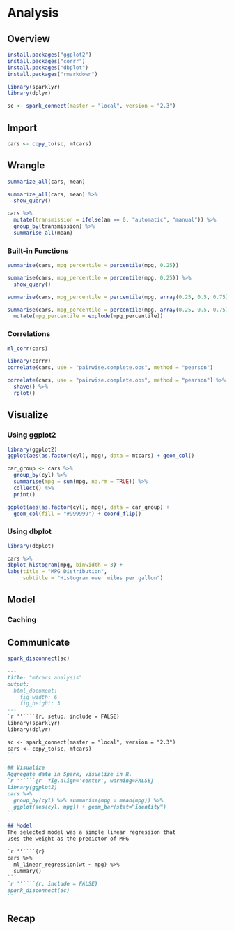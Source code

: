 
# Analysis {#analysis}

## Overview {#analysis-overview}

```r
install.packages("ggplot2")
install.packages("corrr")
install.packages("dbplot")
install.packages("rmarkdown")
```

```r
library(sparklyr)
library(dplyr)

sc <- spark_connect(master = "local", version = "2.3")
```

## Import

```r
cars <- copy_to(sc, mtcars)
```

## Wrangle

```r
summarize_all(cars, mean)
```

```r
summarize_all(cars, mean) %>%
  show_query()
```

```r
cars %>%
  mutate(transmission = ifelse(am == 0, "automatic", "manual")) %>%
  group_by(transmission) %>%
  summarise_all(mean)
```

### Built-in Functions

```r
summarise(cars, mpg_percentile = percentile(mpg, 0.25))
```

```r
summarise(cars, mpg_percentile = percentile(mpg, 0.25)) %>%
  show_query()
```

```r
summarise(cars, mpg_percentile = percentile(mpg, array(0.25, 0.5, 0.75)))
```

```r
summarise(cars, mpg_percentile = percentile(mpg, array(0.25, 0.5, 0.75))) %>%
  mutate(mpg_percentile = explode(mpg_percentile))
```

### Correlations

```r
ml_corr(cars)
```

```r
library(corrr)
correlate(cars, use = "pairwise.complete.obs", method = "pearson") 
```

```r
correlate(cars, use = "pairwise.complete.obs", method = "pearson") %>%
  shave() %>%
  rplot()
```

## Visualize

### Using ggplot2

```r
library(ggplot2)
ggplot(aes(as.factor(cyl), mpg), data = mtcars) + geom_col()
```

```r
car_group <- cars %>%
  group_by(cyl) %>%
  summarise(mpg = sum(mpg, na.rm = TRUE)) %>%
  collect() %>%
  print()
```

```r
ggplot(aes(as.factor(cyl), mpg), data = car_group) + 
  geom_col(fill = "#999999") + coord_flip()
```

### Using dbplot

```r
library(dbplot)

cars %>%
dbplot_histogram(mpg, binwidth = 3) +
labs(title = "MPG Distribution",
     subtitle = "Histogram over miles per gallon")
```

## Model

### Caching

## Communicate

```r
spark_disconnect(sc)
```

````markdown
---
title: "mtcars analysis"
output:
  html_document: 
    fig_width: 6 
    fig_height: 3
---
`r ''````{r, setup, include = FALSE}
library(sparklyr)
library(dplyr)

sc <- spark_connect(master = "local", version = "2.3")
cars <- copy_to(sc, mtcars)
```

## Visualize
Aggregate data in Spark, visualize in R.
`r ''````{r  fig.align='center', warning=FALSE}
library(ggplot2)
cars %>%
  group_by(cyl) %>% summarise(mpg = mean(mpg)) %>%
  ggplot(aes(cyl, mpg)) + geom_bar(stat="identity")
```

## Model
The selected model was a simple linear regression that 
uses the weight as the predictor of MPG

`r ''````{r}
cars %>%
  ml_linear_regression(wt ~ mpg) %>%
  summary()
```
`r ''````{r, include = FALSE}
spark_disconnect(sc)
```
````

## Recap

